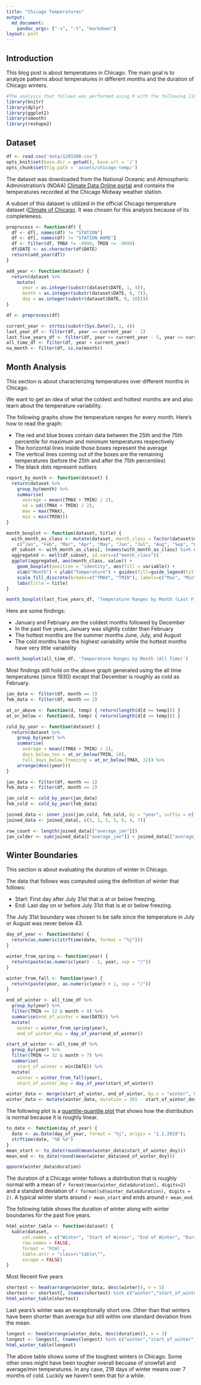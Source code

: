 ```yaml
---
title: "Chicago Temperatures"
output:
  md_document:
    pandoc_args: ["-s", "-t", "markdown"]
layout: post
---
```


## Introduction

This blog post is about temperatures in Chicago. The main goal is to analyze patterns about temperatures in different months and the duration of Chicago winters.

```r
#The analysis that follows was performed using R with the following libraries:
library(knitr)
library(dplyr)
library(ggplot2)
library(smooth)
library(reshape2)
```

## Dataset

```r
df <- read.csv('data/1203300.csv')
opts_knit$set(base.dir = getwd(), base.url = '/')
opts_chunk$set(fig.path = 'assets/chicago-temp/')
```

The dataset was downloaded from the National Oceanic and Atmospheric Administration's (NOAA) [Climate Data Online portal](https://www.ncdc.noaa.gov/cdo-web/) and contains the temperatures recorded at the Chicago Midway weather station.

A subset of this dataset is utilized in the official Chicago temperature dataset ([Climate of Chicago](https://en.wikipedia.org/wiki/Climate_of_Chicago). It was chosen for this analysis because of its completeness.

```r
preprocess <- function(df) {
  df <- df[, names(df) != "STATION"]
  df <- df[, names(df) != "STATION_NAME"]
  df <- filter(df, TMAX != -9999, TMIN != -9999)
  df$DATE <- as.character(df$DATE)
  return(add_year(df))
}

add_year <- function(dataset) {
  return(dataset %>%
    mutate(
      year = as.integer(substr(dataset$DATE, 1, 4)),
      month = as.integer(substr(dataset$DATE, 6, 7)),
      day = as.integer(substr(dataset$DATE, 9, 10))))
}

df <- preprocess(df)
```

```r
current_year <- strtoi(substr(Sys.Date(), 1, 4))
last_year_df <- filter(df, year == current_year - 1)
last_five_years_df <- filter(df, year >= current_year - 5, year <= current_year - 1)
all_time_df <- filter(df, year < current_year)
na_month <- filter(df, is.na(month))
```

## Month Analysis

This section is about characterizing temperatures over different months in Chicago.

We want to get an idea of what the coldest and hottest months are and also learn about the temperature
variability.

The following graphs show the temperature ranges for every month. Here's how to read the graph:
<ul>
  <li>The red and blue boxes contain data between the 25th and the 75th percentile for maximum and minimum temperatures respectively</li>
  <li>The horizontal lines inside those boxes represent the average</li>
  <li>The vertical lines coming out of the boxes are the remaining temperatures (before the 25th and after the 75th percentiles)</li>
  <li>The black dots represent outliers</li>
</ul>

```r
report_by_month <- function(dataset) {
  return(dataset %>%
    group_by(month) %>%
    summarise(
      average = mean((TMAX + TMIN) / 2),
      sd = sd((TMAX + TMIN) / 2),
      max = max(TMAX),
      min = min(TMIN)))
}
```

```r
month_boxplot <- function(dataset, title) {
  with_month_as_class <- mutate(dataset, month_class = factor(dataset$month, labels = 
    c("Jan", "Feb", "Mar", "Apr", "May", "Jun", "Jul", "Aug", "Sep", "Oct", "Nov", "Dec")))
  df_subset <- with_month_as_class[, (names(with_month_as_class) %in% c("month_class","TMAX","TMIN"))]
  aggregated <- melt(df_subset, id.vars=c("month_class"))
  ggplot(aggregated, aes(month_class, value)) +
    geom_boxplot(position = "identity", aes(fill = variable)) +
    xlab("Month") + ylab("Temperature") + guides(fill=guide_legend(title=NULL)) +
    scale_fill_discrete(breaks=c("TMAX", "TMIN"), labels=c("Max", "Min")) +
    labs(title = title)
}

month_boxplot(last_five_years_df, 'Temperature Ranges by Month (Last Five Years)')
```

Here are some findings:
<ul>
  <li>January and February are the coldest months followed by December</li>
  <li>In the past five years, January was slightly colder than February</li>
  <li>The hottest months are the summer months June, July, and August</li>
  <li>The cold months have the highest variability while the hottest months have very little variability</li>
</ul>

```r
month_boxplot(all_time_df, 'Temperature Ranges by Month (All Time)')
```

Most findings still hold on the above graph generated using the all time temperatures (since 1930) except that December is roughly as cold as February.

```r
jan_data <- filter(df, month == 1)
feb_data <- filter(df, month == 2)

at_or_above <- function(d, temp) { return(length(d[d >= temp])) }
at_or_below <- function(d, temp) { return(length(d[d <= temp])) }

cold_by_year <- function(dataset) {
  return(dataset %>%
    group_by(year) %>%
    summarise(
      average = mean((TMAX + TMIN) / 2),
      days_below_ten = at_or_below(TMIN, 10),
      full_days_below_freezing = at_or_below(TMAX, 32)) %>%
    arrange(desc(year)))
}

jan_data <- filter(df, month == 1)
feb_data <- filter(df, month == 2)

jan_cold <- cold_by_year(jan_data)
feb_cold <- cold_by_year(feb_data)

joined_data <- inner_join(jan_cold, feb_cold, by = "year", suffix = c("_jan", "_feb"))
joined_data <- joined_data[, c(1, 2, 5, 3, 6, 4, 7)]

row_count <- length(joined_data[["average_jan"]])
jan_colder <- sum(joined_data[["average_jan"]] < joined_data[["average_feb"]])
```

## Winter Boundaries

This section is about evaluating the duration of winter in Chicago.

The data that follows was computed using the definition of winter that follows:
<ul>
  <li>Start: First day after July 31st that is at or below freezing.</li>
  <li>End: Last day on or before July 31st that is at or below freezing.</li>
</ul>

The July 31st boundary was chosen to be safe since the temperature in
July or August was never below 43.

```r
day_of_year <- function(date) {
  return(as.numeric(strftime(date, format = "%j")))
}

winter_from_spring <- function(year) {
  return(paste(as.numeric(year) - 1, year, sep = "/"))
}

winter_from_fall <- function(year) {
  return(paste(year, as.numeric(year) + 1, sep = "/"))
}

end_of_winter <- all_time_df %>%
  group_by(year) %>%
  filter(TMIN <= 32 & month < 8) %>%
  summarise(end_of_winter = max(DATE)) %>%
  mutate(
    winter = winter_from_spring(year),
    end_of_winter_doy = day_of_year(end_of_winter))

start_of_winter <- all_time_df %>%
  group_by(year) %>%
  filter(TMIN <= 32 & month > 7) %>%
  summarise(
    start_of_winter = min(DATE)) %>%
  mutate(
    winter = winter_from_fall(year),
    start_of_winter_doy = day_of_year(start_of_winter))

winter_data <- merge(start_of_winter, end_of_winter, by.x = "winter", by.y = "winter")
winter_data <- mutate(winter_data, duration = 365 - start_of_winter_doy + end_of_winter_doy)
```

The following plot is a [quantile-quantile plot](https://en.wikipedia.org/wiki/Q%E2%80%93Q_plot) that shows how the distribution is normal because it is roughly linear.

```r
to_date <- function(day_of_year) {
  date <- as.Date(day_of_year, format = "%j", origin = "1.1.2018");
  strftime(date, "%B %d")
}
mean_start <- to_date(round(mean(winter_data$start_of_winter_doy)))
mean_end <- to_date(round(mean(winter_data$end_of_winter_doy)))
```

```r
qqnorm(winter_data$duration)
```

The duration of a Chicago winter follows a distribution that is roughly normal with a mean of `r format(mean(winter_data$duration), digits=2)` and a standard deviation of `r format(sd(winter_data$duration), digits = 2)`. A typical winter starts around `r mean_start` and ends around `r mean_end`.

The following table shows the duration of winter along with winter boundaries for the past five years.

```r
html_winter_table <- function(dataset) {
  kable(dataset,
      col.names = c("Winter", "Start of Winter", "End of Winter", "Duration"),
      row.names = FALSE,
      format = 'html',
      table.attr = "class=\"table\"",
      escape = FALSE)
} 
```

Most Recent five years
<div markdown="0">
```r
shortest <- head(arrange(winter_data, desc(winter)), n = 5)
shortest <- shortest[, (names(shortest) %in% c("winter","start_of_winter","end_of_winter", "duration"))]
html_winter_table(shortest)
```
</div>

Last years's winter was an exceptionally short one. Other than that winters have been shorter than average but still within one standard deviation from the mean.

<div markdown="0">
```r
longest <- head(arrange(winter_data, desc(duration)), n = 3)
longest <- longest[, (names(longest) %in% c("winter","start_of_winter","end_of_winter", "duration"))]
html_winter_table(longest)
```
</div>

The above table shows some of the toughest winters in Chicago. Some other ones might have been tougher overall becuase of snowfall and average/min temperatures. In any case, 218 days of winter means over 7 months of cold. Luckily we haven't seen that for a while.